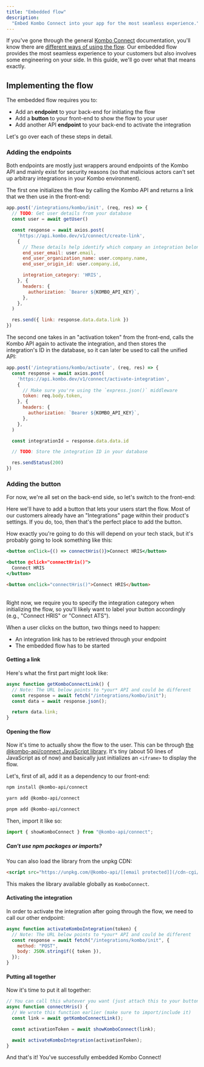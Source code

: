```yaml
---
title: "Embedded flow"
description:
  "Embed Kombo Connect into your app for the most seamless experience."
---
```


If you've gone through the general [Kombo Connect](/docs/connect) documentation,
you'll know there are
[different ways of using the flow](/docs/connect#getting-started). Our embedded
flow provides the most seamless experience to your customers but also involves
some engineering on your side. In this guide, we'll go over what that means
exactly.

## Implementing the flow

The embedded flow requires you to:

- Add an **endpoint** to your back-end for initiating the flow
- Add a **button** to your front-end to show the flow to your user
- Add another API **endpoint** to your back-end to activate the integration

Let's go over each of these steps in detail.

### Adding the endpoints

Both endpoints are mostly just wrappers around endpoints of the Kombo API and
mainly exist for security reasons (so that malicious actors can't set up
arbitrary integrations in your Kombo environment).

The first one initializes the flow by calling the Kombo API and returns a link
that we then use in the front-end:

```js Node.js (Express + Axios)
app.post('/integrations/kombo/init', (req, res) => {
  // TODO: Get user details from your database
  const user = await getUser()

  const response = await axios.post(
    'https://api.kombo.dev/v1/connect/create-link',
    {
      // These details help identify which company an integration belongs to
      end_user_email: user.email,
      end_user_organization_name: user.company.name,
      end_user_origin_id: user.company.id,

      integration_category: 'HRIS',
    }, {
      headers: {
        authorization: `Bearer ${KOMBO_API_KEY}`,
      },
    },
  )

  res.send({ link: response.data.data.link })
})
```

The second one takes in an "activation token" from the front-end, calls the
Kombo API again to activate the integration, and then stores the integration's
ID in the database, so it can later be used to call the unified API:

```js Node.js (Express + Axios)
app.post('/integrations/kombo/activate', (req, res) => {
  const response = await axios.post(
    'https://api.kombo.dev/v1/connect/activate-integration',
    {
      // Make sure you're using the `express.json()` middleware
      token: req.body.token,
    }, {
      headers: {
        authorization: `Bearer ${KOMBO_API_KEY}`,
      },
    },
  )

  const integrationId = response.data.data.id

  // TODO: Store the integration ID in your database

  res.sendStatus(200)
})
```

### Adding the button

For now, we're all set on the back-end side, so let's switch to the front-end:

Here we'll have to add a button that lets your users start the flow. Most of our
customers already have an "Integrations" page within their product's settings.
If you do, too, then that's the perfect place to add the button.

How exactly you're going to do this will depend on your tech stack, but it's
probably going to look something like this:

<CodeGroup>

```jsx React
<button onClick={() => connectHris()}>Connect HRIS</button>
```

```jsx Vue.js
<button @click="connectHris()">
  Connect HRIS
</button>
```

```html HTML
<button onclick="connectHris()">Connect HRIS</button>
```

</CodeGroup>
<br />
<Note>
  Right now, we require you to specify the integration category when
  initializing the flow, so you'll likely want to label your button accordingly
  (e.g., "Connect HRIS" or "Connect ATS").
</Note>

When a user clicks on the button, two things need to happen:

- An integration link has to be retrieved through your endpoint
- The embedded flow has to be started

#### Getting a link

Here's what the first part might look like:

```js JavaScript
async function getKomboConnectLink() {
  // Note: The URL below points to *your* API and could be different
  const response = await fetch("/integrations/kombo/init");
  const data = await response.json();

  return data.link;
}
```

#### Opening the flow

Now it's time to actually show the flow to the user. This can be through
[the @kombo-api/connect JavaScript library](https://www.npmjs.com/package/@kombo-api/connect).
It's tiny (about 50 lines of JavaScript as of now) and basically just
initializes an `<iframe>` to display the flow.

Let's, first of all, add it as a dependency to our front-end:

<CodeGroup>

```bash npm
npm install @kombo-api/connect
```

```bash yarn
yarn add @kombo-api/connect
```

```bash pnpm
pnpm add @kombo-api/connect
```

</CodeGroup>

Then, import it like so:

```js JavaScript
import { showKomboConnect } from "@kombo-api/connect";
```

##### Can't use npm packages or imports?

You can also load the library from the unpkg CDN:

```html HTML
<script src="https://unpkg.com/@kombo-api/[[email protected]](/cdn-cgi/l/email-protection)/dist/index.js"></script>
```

This makes the library available globally as `KomboConnect`.

#### Activating the integration

In order to activate the integration after going through the flow, we need to
call our other endpoint:

```js JavaScript
async function activateKomboIntegration(token) {
  // Note: The URL below points to *your* API and could be different
  const response = await fetch("/integrations/kombo/init", {
    method: "POST",
    body: JSON.stringif({ token }),
  });
}
```

#### Putting all together

Now it's time to put it all together:

```js JavaScript
// You can call this whatever you want (just attach this to your button)
async function connectHris() {
  // We wrote this function earlier (make sure to import/include it)
  const link = await getKomboConnectLink();

  const activationToken = await showKomboConnect(link);

  await activateKomboIntegration(activationToken);
}
```

And that's it! You've successfully embedded Kombo Connect!
